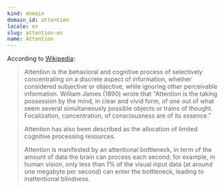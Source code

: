 ```yaml
---
kind: domain
domain_id: attention
locale: en
slug: attention-en
name: Attention
---
```

According to [Wikipedia](https://en.wikipedia.org/wiki/Attention):

<blockquote>
  Attention is the behavioral and cognitive process of selectively concentrating on a discrete aspect of information, whether considered subjective or objective, while ignoring other perceivable information. William James (1890) wrote that "Attention is the taking possession by the mind, in clear and vivid form, of one out of what seem several simultaneously possible objects or trains of thought. Focalization, concentration, of consciousness are of its essence."

  Attention has also been described as the allocation of limited cognitive processing resources.

  Attention is manifested by an attentional bottleneck, in term of the amount of data the brain can process each second; for example, in human vision, only less than 1% of the visual input data (at around one megabyte per second) can enter the bottleneck, leading to inattentional blindness.
</blockquote>